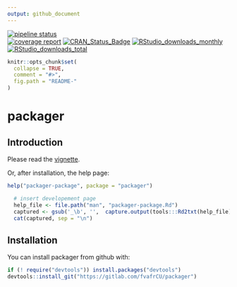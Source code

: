 ```yaml
---
output: github_document
---
```

[![pipeline status](https://gitlab.com/fvafrCU/packager/badges/master/pipeline.svg)](https://gitlab.com/fvafrCU/packager/commits/master)    
[![coverage report](https://gitlab.com/fvafrCU/packager/badges/master/coverage.svg)](https://gitlab.com/fvafrCU/packager/commits/master)
<!-- 
    [![Build Status](https://travis-ci.org/fvafrCU/packager.svg?branch=master)](https://travis-ci.org/fvafrCU/packager)
    [![Coverage Status](https://codecov.io/github/fvafrCU/packager/coverage.svg?branch=master)](https://codecov.io/github/fvafrCU/packager?branch=master)
-->
[![CRAN_Status_Badge](https://www.r-pkg.org/badges/version/packager)](https://cran.r-project.org/package=packager)
[![RStudio_downloads_monthly](https://cranlogs.r-pkg.org/badges/packager)](https://cran.r-project.org/package=packager)
[![RStudio_downloads_total](https://cranlogs.r-pkg.org/badges/grand-total/packager)](https://cran.r-project.org/package=packager)

<!-- README.md is generated from README.Rmd. Please edit that file -->

```r
knitr::opts_chunk$set(
  collapse = TRUE,
  comment = "#>",
  fig.path = "README-"
)
```

# packager
## Introduction
Please read the
[vignette](https://fvafrCU.gitlab.io/packager/inst/doc/An_Introduction_to_packager.html).

Or, after installation, the help page:
```r
help("packager-package", package = "packager")
```
```r
  # insert developement page
  help_file <- file.path("man", "packager-package.Rd")
  captured <- gsub('_\b', '',  capture.output(tools:::Rd2txt(help_file) ))
  cat(captured, sep = "\n")
```

## Installation

You can install packager from github with:

```r
if (! require("devtools")) install.packages("devtools")
devtools::install_git("https://gitlab.com/fvafrCU/packager")
```


